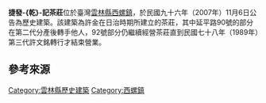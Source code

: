 {{NoteTA|T=zh-hant:捷發乾記茶莊;zh-hans:捷发乾记茶庄}}
{{tw monument
|name=捷發-{乾}-記茶莊
|formername=
|image=西螺捷發乾記茶莊.jpg
|imagename=
|othername=
|formalname=
|level=歷史建築
|class=宅第
|time={{flagicon|Empire of Japan}} 日治年間
|material= 
|location= {{TWN}}[[雲林縣|雲林縣]][[西螺鎮|西螺鎮]]延平路92號
|open=
|cost=
|website=
|reg_url=https://nchdb.boch.gov.tw/assets/overview/historicalBuilding/20071106000001
}}

'''捷發-{乾}-記茶莊'''位於臺灣[[雲林縣|雲林縣]][[西螺鎮|西螺鎮]]，於民國九十六年（2007年）11月6日公告為歷史建築{{r|文}}。該建築為許金在日治時期所建立的茶莊，其中延平路90號的部分在第二代分產後轉手他人，92號部分仍繼續經營茶莊直到民國七十八年（1989年）第三代許文銘轉行才結束營業{{r|文}}{{r|聶}}。

== 參考來源 ==
{{reflist|refs=
<ref name="聶">{{Cite journal|author=聶志高 |title= 〈雲林縣歷史建築捷發乾記茶莊調查研究與再利用暨修復工程細部設計〉|journal=《雲林文獻》第53輯 |publisher=雲林縣政府 |location=  |pages=136－142頁 |date=2011年12月}}</ref>
<ref name="文">{{cite web|url=http://www.boch.gov.tw/boch/frontsite/cultureassets/caseBasicInfoAction.do?method=doViewCaseBasicInfo&caseId=PA09802000000&version=1&assetsClassifyId=1.2&menuId=310&siteId=101|title=雲林縣歷史建築捷發乾記茶莊|publisher=文化部文化資產局|date=|accessdate=2013-05-25|deadurl=yes|archiveurl=https://web.archive.org/web/20160304135912/http://www.boch.gov.tw/boch/frontsite/cultureassets/caseBasicInfoAction.do?method=doViewCaseBasicInfo&caseId=PA09802000000&version=1&assetsClassifyId=1.2&menuId=310&siteId=101|archivedate=2016-03-04}}</ref>
}}
{{雲林縣文化資產}}
[[Category:雲林縣歷史建築|Category:雲林縣歷史建築]]
[[Category:西螺鎮|Category:西螺鎮]]